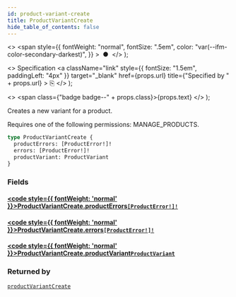```yaml
---
id: product-variant-create
title: ProductVariantCreate
hide_table_of_contents: false
---
```


  <>
    <span
      style={{
        fontWeight: "normal",
        fontSize: ".5em",
        color: "var(--ifm-color-secondary-darkest)",
      }}
    >
      &nbsp;●&nbsp;
    </span>
  </>
);

  <>
    Specification
    <a
      className="link"
      style={{ fontSize: "1.5em", paddingLeft: "4px" }}
      target="\_blank"
      href={props.url}
      title={"Specified by " + props.url}
    >
      ⎘
    </a>
  </>
);

  <>
    <span class={"badge badge--" + props.class}>{props.text}</span>
  </>
);

Creates a new variant for a product.

Requires one of the following permissions: MANAGE_PRODUCTS.

```graphql
type ProductVariantCreate {
  productErrors: [ProductError!]!
  errors: [ProductError!]!
  productVariant: ProductVariant
}
```

### Fields

#### [<code style={{ fontWeight: 'normal' }}>ProductVariantCreate.<b>productErrors</b></code>](#)<Bullet />[`[ProductError!]!`](../../api-reference/objects/product-error) <Badge class="secondary" text="non-null"/> <Badge class="secondary" text="object"/>

>

#### [<code style={{ fontWeight: 'normal' }}>ProductVariantCreate.<b>errors</b></code>](#)<Bullet />[`[ProductError!]!`](../../api-reference/objects/product-error) <Badge class="secondary" text="non-null"/> <Badge class="secondary" text="object"/>

>

#### [<code style={{ fontWeight: 'normal' }}>ProductVariantCreate.<b>productVariant</b></code>](#)<Bullet />[`ProductVariant`](../../api-reference/objects/product-variant) <Badge class="secondary" text="object"/>

>

### Returned by

[`productVariantCreate`](../../api-reference/mutations/product-variant-create) <Badge class="secondary" text="mutation"/>
